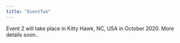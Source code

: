 ```yaml
---
title: "EventTwo"
---
```


Event 2 will take place in Kitty Hawk, NC, USA in October 2020. More details soon..